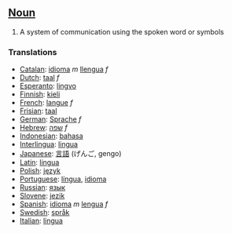 ==[[Noun]]==
#A system of communication using the spoken word or symbols

===Translations===
*[[Catalan]]: [[idioma]] ''m'' [[llengua]] ''f''
*[[Dutch]]: [[taal]] ''f''
*[[Esperanto]]: [[lingvo]]
*[[Finnish]]: [[kieli]]
*[[French]]: [[langue]] ''f''
*[[Frisian]]: [[taal]]
*[[German]]: [[Sprache]] ''f''
*[[Hebrew]]: [[שפה]] ''f''
*[[Indonesian]]: [[bahasa]]
*[[Interlingua]]: [[lingua]]
*[[Japanese]]: [[言語]] (げんご, gengo)
*[[Latin]]: [[lingua]]
*[[Polish]]: [[język]]
*[[Portuguese]]: [[língua]], [[idioma]]
*[[Russian]]: [[язык]]
*[[Slovene]]: [[jezik]]
*[[Spanish]]: [[idioma]] ''m'' [[lengua]] ''f''
*[[Swedish]]: [[språk]]
*[[Italian]]: [[lingua]]
